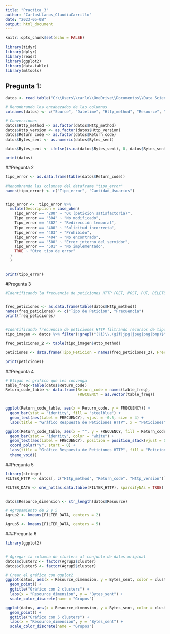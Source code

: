 ```yaml
---
title: "Practica_3"
author: "CarlosLlanos_ClaudiaCarrillo"
date: "2023-05-08"
output: html_document
---
```


```r
knitr::opts_chunk$set(echo = FALSE)
```


```r
library(tidyr)
library(dplyr)
library(readr)
library(ggplot2)
library(data.table)
library(mltools)

```

## Pregunta 1:

```r
datos <- read_table("C:\\Users\\carlo\\OneDrive\\Documentos\\Data Science aplicado a Ciberseguridad\\Practica_3\\epa-http.csv")

# Renonbrando los encabezados de las columnas
colnames(datos) <- c("Source", "Datetime", "Http_method", "Resource", "Http_version", "Return_code", "Bytes_sent")

# Conversiones
datos$Http_method <- as.factor(datos$Http_method)
datos$Http_version <- as.factor(datos$Http_version)
datos$Return_code <- as.factor(datos$Return_code)
datos$Bytes_sent <- as.numeric(datos$Bytes_sent)

datos$Bytes_sent <- ifelse(is.na(datos$Bytes_sent), 0, datos$Bytes_sent)

print(datos)


```
##Pregunta 2
```r

tipo_error <- as.data.frame(table(datos$Return_code))

#Renombrando las columnas del dataframe "tipo_error"
names(tipo_error) <- c("Tipo_error", "Cantidad_Usuarios")


tipo_error <-  tipo_error %>%
  mutate(Descripcion = case_when(
    Tipo_error == "200" ~ "OK (peticion satisfactoria)",
    Tipo_error == "304" ~ "No modificado",
    Tipo_error == "302" ~ "Redirección temporal",
    Tipo_error == "400" ~ "Solicitud incorrecta",
    Tipo_error == "403" ~ "Prohibido",
    Tipo_error == "404" ~ "No encontrado",
    Tipo_error == "500" ~ "Error interno del servidor",
    Tipo_error == "501" ~ "No implementado",
    TRUE ~ "Otro tipo de error"
  )
  )


print(tipo_error)

```

#Pregunta 3
```r
#Identificando la frecuencia de peticiones HTTP (GET, POST, PUT, DELETE)


freq_peticiones <- as.data.frame(table(datos$Http_method))
names(freq_peticiones) <- c("Tipo de Peticion", "Frecuencia")
print(freq_peticiones)


#Identificando frecuencia de peticiones HTTP filtrando recursos de tipo imagen
tipo_imagen <- datos %>% filter(!grepl("(?i)\\.(gif|jpg|jpeg|png|bmp)$", Resource))

freq_peticiones_2 <- table(tipo_imagen$Http_method)

peticiones <- data.frame(Tipo_Peticion = names(freq_peticiones_2), Frecuencia = as.vector(freq_peticiones_2))

print(peticiones)

```

##Pregunta 4

```r
# Eligan el grafico que les convenga
table_freq<-table(datos$Return_code)
Return_code_table <- data.frame(Return_code = names(table_freq), 
                                FRECUENCY = as.vector(table_freq))


ggplot(Return_code_table, aes(x = Return_code, y = FRECUENCY)) + 
  geom_bar(stat = "identity", fill = "steelblue") +
  geom_text(aes(label = FRECUENCY), vjust = -0.5, size = 4) +
  labs(title = "Gráfico Respuesta de Peticiones HTTP", x = "Peticiones",y = "Frecuencia")

ggplot(Return_code_table, aes(x = "", y = FRECUENCY, fill = Return_code)) +
  geom_bar(stat = "identity", color = "white") +
  geom_text(aes(label = FRECUENCY), position = position_stack(vjust = 0.5)) +
  coord_polar("y", start = 0) +
  labs(title = "Gráfico Respuesta de Peticiones HTTP", fill = "Peticion") +
  theme_void()

```

##Pregunta 5
```r
library(stringr)
FILTER_HTTP <- datos[, c("Http_method", "Return_code", "Http_version")]

FILTER_DATA <- one_hot(as.data.table(FILTER_HTTP), sparsifyNAs = TRUE)


datos$Resource_dimension <- str_length(datos$Resource)

# Agrupamiento de 2 y 5
Agrup2 <- kmeans(FILTER_DATA, centers = 2)

Agrup5 <- kmeans(FILTER_DATA, centers = 5)

```

###Pregunta 6

```r
library(ggplot2)


# Agregar la columna de clusters al conjunto de datos original
datos$cluster2 <- factor(Agrup2$cluster)
datos$cluster5 <- factor(Agrup5$cluster)

# Crear el gráfico con ggplot2
ggplot(datos, aes(x = Resource_dimension, y = Bytes_sent, color = cluster2)) +
  geom_point() +
  ggtitle("Gráfico con 2 clusters") +
  labs(x = "Resource_dimension", y = "Bytes_sent") +
  scale_color_discrete(name = "Grupos")

ggplot(datos, aes(x = Resource_dimension, y = Bytes_sent, color = cluster5)) +
  geom_point() +
  ggtitle("Gráfico con 5 clusters") +
  labs(x = "Resource_dimension", y = "Bytes_sent") +
  scale_color_discrete(name = "Grupos")
```